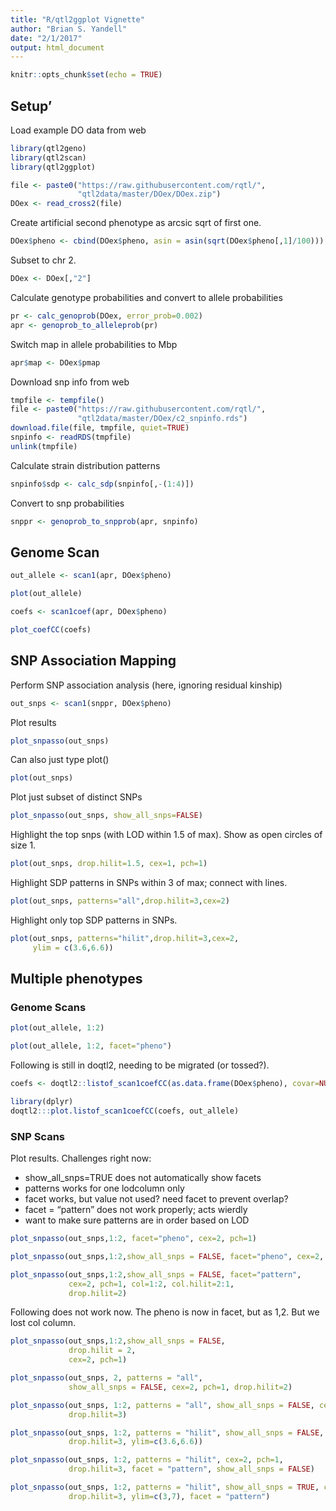 ```yaml
---
title: "R/qtl2ggplot Vignette"
author: "Brian S. Yandell"
date: "2/1/2017"
output: html_document
---
```


```r
knitr::opts_chunk$set(echo = TRUE)
```

## Setup'

Load example DO data from web

```r
library(qtl2geno)
library(qtl2scan)
library(qtl2ggplot)
```

```r
file <- paste0("https://raw.githubusercontent.com/rqtl/",
               "qtl2data/master/DOex/DOex.zip")
DOex <- read_cross2(file)
```

Create artificial second phenotype as arcsic sqrt of first one.

```r
DOex$pheno <- cbind(DOex$pheno, asin = asin(sqrt(DOex$pheno[,1]/100)))
```

Subset to chr 2.

```r
DOex <- DOex[,"2"]
```

Calculate genotype probabilities and convert to allele probabilities

```r
pr <- calc_genoprob(DOex, error_prob=0.002)
apr <- genoprob_to_alleleprob(pr)
```

Switch map in allele probabilities to Mbp

```r
apr$map <- DOex$pmap
```

Download snp info from web

```r
tmpfile <- tempfile()
file <- paste0("https://raw.githubusercontent.com/rqtl/",
               "qtl2data/master/DOex/c2_snpinfo.rds")
download.file(file, tmpfile, quiet=TRUE)
snpinfo <- readRDS(tmpfile)
unlink(tmpfile)
```

Calculate strain distribution patterns

```r
snpinfo$sdp <- calc_sdp(snpinfo[,-(1:4)])
```

Convert to snp probabilities

```r
snppr <- genoprob_to_snpprob(apr, snpinfo)
```

## Genome Scan

```r
out_allele <- scan1(apr, DOex$pheno)
```

```r
plot(out_allele)
```

```r
coefs <- scan1coef(apr, DOex$pheno)
```

```r
plot_coefCC(coefs)
```


## SNP Association Mapping

Perform SNP association analysis (here, ignoring residual kinship)

```r
out_snps <- scan1(snppr, DOex$pheno)
```

Plot results

```r
plot_snpasso(out_snps)
```

Can also just type plot()

```r
plot(out_snps)
```

Plot just subset of distinct SNPs

```r
plot_snpasso(out_snps, show_all_snps=FALSE)
```

Highlight the top snps (with LOD within 1.5 of max). Show as open circles of size 1.

```r
plot(out_snps, drop.hilit=1.5, cex=1, pch=1)
```

Highlight SDP patterns in SNPs within 3 of max; connect with lines.

```r
plot(out_snps, patterns="all",drop.hilit=3,cex=2)
```

Highlight only top SDP patterns in SNPs.

```r
plot(out_snps, patterns="hilit",drop.hilit=3,cex=2, 
     ylim = c(3.6,6.6))
```

## Multiple phenotypes

### Genome Scans

```r
plot(out_allele, 1:2)
```

```r
plot(out_allele, 1:2, facet="pheno")
```

Following is still in doqtl2, needing to be migrated (or tossed?).

```r
coefs <- doqtl2::listof_scan1coefCC(as.data.frame(DOex$pheno), covar=NULL, probs=apr, K=NULL)
```

```r
library(dplyr)
doqtl2:::plot.listof_scan1coefCC(coefs, out_allele)
```

### SNP Scans

Plot results. Challenges right now:

- show_all_snps=TRUE does not automatically show facets
- patterns works for one lodcolumn only
- facet works, but value not used? need facet to prevent overlap?
- facet = "pattern" does not work properly; acts wierdly
- want to make sure patterns are in order based on LOD

```r
plot_snpasso(out_snps,1:2, facet="pheno", cex=2, pch=1)
```

```r
plot_snpasso(out_snps,1:2,show_all_snps = FALSE, facet="pheno", cex=2, pch=1)
```

```r
plot_snpasso(out_snps,1:2,show_all_snps = FALSE, facet="pattern", 
             cex=2, pch=1, col=1:2, col.hilit=2:1,
             drop.hilit=2)
```

Following does not work now. The pheno is now in facet, but as 1,2. But we lost col column.

```r
plot_snpasso(out_snps,1:2,show_all_snps = FALSE, 
             drop.hilit = 2,
             cex=2, pch=1)
```

```r
plot_snpasso(out_snps, 2, patterns = "all",
             show_all_snps = FALSE, cex=2, pch=1, drop.hilit=2)
```

```r
plot_snpasso(out_snps, 1:2, patterns = "all", show_all_snps = FALSE, cex=2, pch=1,
             drop.hilit=3)
```

```r
plot_snpasso(out_snps, 1:2, patterns = "hilit", show_all_snps = FALSE, cex=2, pch=1,
             drop.hilit=3, ylim=c(3.6,6.6))
```

```r
plot_snpasso(out_snps, 1:2, patterns = "hilit", cex=2, pch=1,
             drop.hilit=3, facet = "pattern", show_all_snps = FALSE)
```

```r
plot_snpasso(out_snps, 1:2, patterns = "hilit", show_all_snps = TRUE, cex=2, pch=1,
             drop.hilit=3, ylim=c(3,7), facet = "pattern")
```
